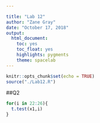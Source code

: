 ```yaml
---

title: "Lab 12"
author: "Zane Gray"
date: "October 17, 2018"
output: 
  html_document:
    toc: yes
    toc_float: yes
    highlights: pygments
    theme: spacelab
---
```




```r
knitr::opts_chunk$set(echo = TRUE)
source("./Lab12.R")
```

##Q2
```r
for(i in 22:26){
  t.test(x1,i)
}
```